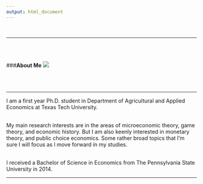 ```yaml
---
output: html_document
---
```

<br>

---

<br>
<br>

<div class="container">
<div class="row">

<div class="col-sm-4" align="center">
###**About Me**
![](malooney.github.io/images/IMG_3185_1.jpg)
</div>

<div class="col-sm-5" align="center">
<br>
<br>

---

I am a first year Ph.D. student in Department of Agricultural and Applied Economics at Texas Tech University. <br><br>
 
My main research interests are in the areas of microeconomic theory, game theory, and economic history. But I am also keenly interested in monetary theory, and public choice economics. Some rather broad topics that I'm sure I will focus as I move forward in my studies. <br><br>
  
I received a Bachelor of Science in Economics from The Pennsylvania State University in 2014.
<br>
</div>
</div>
</div>

---